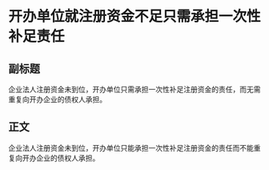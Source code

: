 # 开办单位就注册资金不足只需承担一次性补足责任
## 副标题
企业法人注册资金未到位，开办单位只需承担一次性补足注册资金的责任，而无需重复向开办企业的债权人承担。
## 正文
企业法人注册资金未到位，开办单位只能承担一次性补足注册资金的责任而不能重复向开办企业的债权人承担。